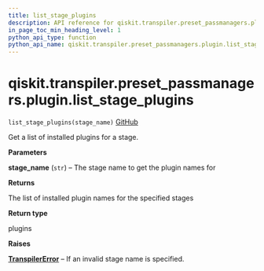 ```yaml
---
title: list_stage_plugins
description: API reference for qiskit.transpiler.preset_passmanagers.plugin.list_stage_plugins
in_page_toc_min_heading_level: 1
python_api_type: function
python_api_name: qiskit.transpiler.preset_passmanagers.plugin.list_stage_plugins
---
```


# qiskit.transpiler.preset\_passmanagers.plugin.list\_stage\_plugins

<span id="qiskit.transpiler.preset_passmanagers.plugin.list_stage_plugins" />

`list_stage_plugins(stage_name)` [GitHub](https://github.com/qiskit/qiskit/tree/stable/0.22/qiskit/transpiler/preset_passmanagers/plugin.py "view source code")

Get a list of installed plugins for a stage.

**Parameters**

**stage\_name** (`str`) – The stage name to get the plugin names for

**Returns**

The list of installed plugin names for the specified stages

**Return type**

plugins

**Raises**

[**TranspilerError**](qiskit.transpiler.TranspilerError "qiskit.transpiler.TranspilerError") – If an invalid stage name is specified.

